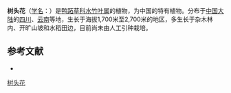 {{Speciesbox
| name = 树头花
| status = 
| status_system = 
| image =
| genus = Murdannia
| species = stenothyrsa
| authority = (Diels) Hand.-Mazz.
}}

'''树头花'''（[[学名|学名]]：{{lang|la|''Murdannia stenothyrsa''}}）是[[鸭跖草科|鸭跖草科]][[水竹叶属|水竹叶属]]的植物，为中国的特有植物。分布于[[中国大陆|中国大陆]]的[[四川|四川]]、[[云南|云南]]等地，生长于海拔1,700米至2,700米的地区，多生长于杂木林内、开旷山坡和水稻田边，目前尚未由人工引种栽培。

== 参考文献 ==
<div class="references-small">
* {{cite web| url =http://www.bioinfo.cn/db05/KmzwSpecies.php?action=view&id=3789| title =树头花| work =《中国高等植物数据库全库》| publisher =中国科学院微生物研究所| author =昆明植物研究所| accessdate =2009-02-24| deadurl =yes| archiveurl =https://web.archive.org/web/20160305032301/http://www.bioinfo.cn/db05/KmzwSpecies.php?action=view&id=3789| archivedate =2016-03-05}}
</div>
{{Taxonbar|from=Q11110455}}

[[Category:水竹叶属|树头花]]


{{植物小作品}}